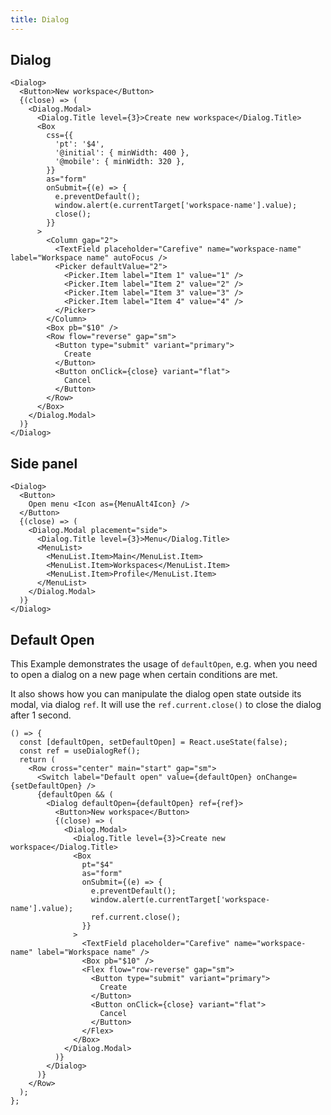 ```yaml
---
title: Dialog
---
```


## Dialog

```tsx preview
<Dialog>
  <Button>New workspace</Button>
  {(close) => (
    <Dialog.Modal>
      <Dialog.Title level={3}>Create new workspace</Dialog.Title>
      <Box
        css={{
          'pt': '$4',
          '@initial': { minWidth: 400 },
          '@mobile': { minWidth: 320 },
        }}
        as="form"
        onSubmit={(e) => {
          e.preventDefault();
          window.alert(e.currentTarget['workspace-name'].value);
          close();
        }}
      >
        <Column gap="2">
          <TextField placeholder="Carefive" name="workspace-name" label="Workspace name" autoFocus />
          <Picker defaultValue="2">
            <Picker.Item label="Item 1" value="1" />
            <Picker.Item label="Item 2" value="2" />
            <Picker.Item label="Item 3" value="3" />
            <Picker.Item label="Item 4" value="4" />
          </Picker>
        </Column>
        <Box pb="$10" />
        <Row flow="reverse" gap="sm">
          <Button type="submit" variant="primary">
            Create
          </Button>
          <Button onClick={close} variant="flat">
            Cancel
          </Button>
        </Row>
      </Box>
    </Dialog.Modal>
  )}
</Dialog>
```

## Side panel

```tsx preview
<Dialog>
  <Button>
    Open menu <Icon as={MenuAlt4Icon} />
  </Button>
  {(close) => (
    <Dialog.Modal placement="side">
      <Dialog.Title level={3}>Menu</Dialog.Title>
      <MenuList>
        <MenuList.Item>Main</MenuList.Item>
        <MenuList.Item>Workspaces</MenuList.Item>
        <MenuList.Item>Profile</MenuList.Item>
      </MenuList>
    </Dialog.Modal>
  )}
</Dialog>
```

## Default Open

This Example demonstrates the usage of `defaultOpen`, e.g. when you need to open a dialog on a new page when certain conditions are met.

It also shows how you can manipulate the dialog open state outside its modal, via dialog `ref`. It will use the `ref.current.close()` to close the dialog after 1 second.

```tsx preview
() => {
  const [defaultOpen, setDefaultOpen] = React.useState(false);
  const ref = useDialogRef();
  return (
    <Row cross="center" main="start" gap="sm">
      <Switch label="Default open" value={defaultOpen} onChange={setDefaultOpen} />
      {defaultOpen && (
        <Dialog defaultOpen={defaultOpen} ref={ref}>
          <Button>New workspace</Button>
          {(close) => (
            <Dialog.Modal>
              <Dialog.Title level={3}>Create new workspace</Dialog.Title>
              <Box
                pt="$4"
                as="form"
                onSubmit={(e) => {
                  e.preventDefault();
                  window.alert(e.currentTarget['workspace-name'].value);
                  ref.current.close();
                }}
              >
                <TextField placeholder="Carefive" name="workspace-name" label="Workspace name" />
                <Box pb="$10" />
                <Flex flow="row-reverse" gap="sm">
                  <Button type="submit" variant="primary">
                    Create
                  </Button>
                  <Button onClick={close} variant="flat">
                    Cancel
                  </Button>
                </Flex>
              </Box>
            </Dialog.Modal>
          )}
        </Dialog>
      )}
    </Row>
  );
};
```
